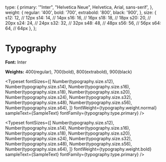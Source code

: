 
<Meta title="style-guide/Typography" />

  type: {
    primary: '"Inter", "Helvetica Neue", Helvetica, Arial, sans-serif',
  },
  weight: {
   regular: '400',
    bold: '700',
    extrabold: '800',
    black: '900',
  },
  size: {
    s12: 12, // 12px
    s14: 14, // 14px
    s16: 16, // 16px
    s18: 18, // 18px
    s20: 20, // 20px
    s24: 24, // 24px
    s32: 32, // 32px
    s48: 48, // 48px
    s56: 56, // 56px
    s64: 64, // 64px
  },
};


# Typography

**Font:** Inter

**Weights:** 400(regular), 700(bold), 800(extrabold), 900(black)

<Typeset
  fontSizes={[
    Number(typography.size.s12),
    Number(typography.size.s14),
    Number(typography.size.s16),
    Number(typography.size.s18),
    Number(typography.size.s20),
    Number(typography.size.s24),
    Number(typography.size.s32),
    Number(typography.size.s48),
    Number(typography.size.s56),
    Number(typography.size.s64),
  ]}
  fontWeight={typography.weight.normal}
  sampleText={SampleText}
  fontFamily={typography.type.primary}
/>


<Typeset
  fontSizes={[
    Number(typography.size.s12),
    Number(typography.size.s14),
    Number(typography.size.s16),
    Number(typography.size.s18),
    Number(typography.size.s20),
    Number(typography.size.s24),
    Number(typography.size.s32),
    Number(typography.size.s48),
    Number(typography.size.s56),
    Number(typography.size.s64),
  ]}
  fontWeight={typography.weight.bold}
  sampleText={SampleText}
  fontFamily={typography.type.primary}
/>
